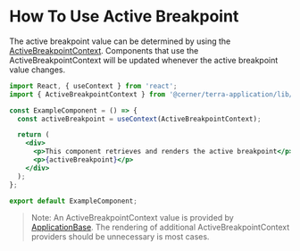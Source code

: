 # How To Use Active Breakpoint

The active breakpoint value can be determined by using the [ActiveBreakpointContext](/application/cerner-terra-application-docs/contexts/active-breakpoint-context). Components that use the ActiveBreakpointContext will be updated whenever the active breakpoint value changes.

```jsx
import React, { useContext } from 'react';
import { ActiveBreakpointContext } from '@cerner/terra-application/lib/breakpoints';

const ExampleComponent = () => {
  const activeBreakpoint = useContext(ActiveBreakpointContext);

  return (
    <div>
      <p>This component retrieves and renders the active breakpoint</p>
      <p>{activeBreakpoint}</p>
    </div>
  );
};

export default ExampleComponent;
```

> Note: An ActiveBreakpointContext value is provided by [ApplicationBase](/application/cerner-terra-application-docs/components/application-base). The rendering of additional ActiveBreakpointContext providers should be unnecessary is most cases.
